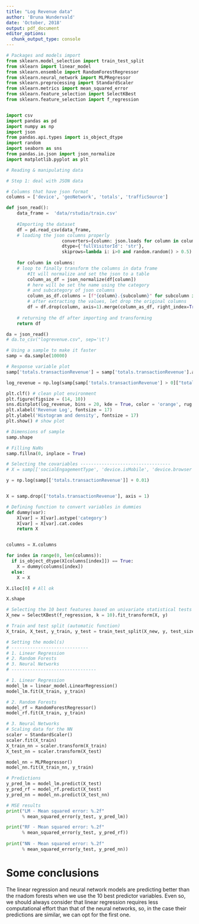 ```yaml
---
title: "Log Revenue data"
author: 'Bruna Wundervald'
date: 'October, 2018'
output: pdf_document
editor_options: 
  chunk_output_type: console
---
```



```python
# Packages and models import
from sklearn.model_selection import train_test_split
from sklearn import linear_model
from sklearn.ensemble import RandomForestRegressor
from sklearn.neural_network import MLPRegressor
from sklearn.preprocessing import StandardScaler  
from sklearn.metrics import mean_squared_error
from sklearn.feature_selection import SelectKBest
from sklearn.feature_selection import f_regression


import csv
import pandas as pd
import numpy as np
import json
from pandas.api.types import is_object_dtype
import random
import seaborn as sns
from pandas.io.json import json_normalize 
import matplotlib.pyplot as plt 
```


```python
# Reading & manipulating data 

# Step 1: deal with JSON data 

# Columns that have json format
columns = ['device', 'geoNetwork', 'totals', 'trafficSource'] 

def json_read():
    data_frame =  'data/rstudio/train.csv'
    
    #Importing the dataset
    df = pd.read_csv(data_frame, 
    # loading the json columns properly
                     converters={column: json.loads for column in columns}, # transforming this column to string
                     dtype={'fullVisitorId': 'str'}, 
                     skiprows=lambda i: i>0 and random.random() > 0.5)
    
    for column in columns: 
    # loop to finally transform the columns in data frame
        #It will normalize and set the json to a table
        column_as_df = json_normalize(df[column]) 
        # here will be set the name using the category 
        # and subcategory of json columns
        column_as_df.columns = [f"{column}.{subcolumn}" for subcolumn in column_as_df.columns] 
        # after extracting the values, let drop the original columns
        df = df.drop(column, axis=1).merge(column_as_df, right_index=True, left_index=True)
    
    # returning the df after importing and transforming
    return df 

da = json_read()
# da.to_csv("logrevenue.csv", sep='\t')

# Using a sample to make it faster
samp = da.sample(10000)
```

```python
# Response variable plot
samp['totals.transactionRevenue'] = samp['totals.transactionRevenue'].astype(float)

log_revenue = np.log(samp[samp['totals.transactionRevenue'] > 0]["totals.transactionRevenue"] + 0.01)

plt.clf() # clean plot environment 
plt.figure(figsize = (14, 10))
sns.distplot(log_revenue, bins = 20, kde = True, color = 'orange', rug = True)
plt.xlabel('Revenue Log', fontsize = 17)
plt.ylabel('Histogram and density', fontsize = 17)
plt.show() # show plot
```



```python
# Dimensions of sample
samp.shape

# Filling NaNs
samp.fillna(0, inplace = True)

# Selecting the covariables ----------------------------------
# X = samp[['socialEngagementType', 'device.isMobile', 'device.browser', 'totals.pageviews', 'totals.hits', 'geoNetwork.country', 'totals.newVisits', 'trafficSource.source', 'trafficSource.adwordsClickInfo.adNetworkType', 'totals.bounces', 'device.operatingSystem']]

y = np.log(samp[['totals.transactionRevenue']] + 0.01)


X = samp.drop(['totals.transactionRevenue'], axis = 1)

# Defining function to convert variables in dummies
def dummy(var):
    X[var] = X[var].astype('category')
    X[var] = X[var].cat.codes
    return X


columns = X.columns

for index in range(0, len(columns)):
  if is_object_dtype(X[columns[index]]) == True:
    X = dummy(columns[index])
  else:
    X = X

X.iloc[0] # All ok

X.shape

# Selecting the 10 best features based on univariate statistical tests
X_new = SelectKBest(f_regression, k = 10).fit_transform(X, y)

# Train and test split (automatic function)
X_train, X_test, y_train, y_test = train_test_split(X_new, y, test_size=0.3, random_state=4)

# Setting the model(s)
# -----------------------------
# 1. Linear Regression
# 2. Random Forests
# 3. Neural Networks
# --------------------------------

# 1. Linear Regression
model_lm = linear_model.LinearRegression()
model_lm.fit(X_train, y_train)

# 2. Random Forests
model_rf = RandomForestRegressor()
model_rf.fit(X_train, y_train)

# 3. Neural Networks
# Scaling data for the NN
scaler = StandardScaler()  
scaler.fit(X_train)  
X_train_nn = scaler.transform(X_train)  
X_test_nn = scaler.transform(X_test)  

model_nn = MLPRegressor()
model_nn.fit(X_train_nn, y_train)

# Predictions
y_pred_lm = model_lm.predict(X_test)
y_pred_rf = model_rf.predict(X_test)
y_pred_nn = model_nn.predict(X_test_nn)
```

```python
# MSE results
print("LM - Mean squared error: %.2f"
      % mean_squared_error(y_test, y_pred_lm))

print("RF - Mean squared error: %.2f"
      % mean_squared_error(y_test, y_pred_rf))
      
print("NN - Mean squared error: %.2f"
      % mean_squared_error(y_test, y_pred_nn))
```


# Some conclusions

The linear regression and neural network models are predicting
better than the rnadom forests when we use the 10 best
predictor variables. Even so, we should always consider that
linear regression requires less computational effort than that
of the neural networks, so, in the case their predictions are
similar, we can opt for the first one. 
